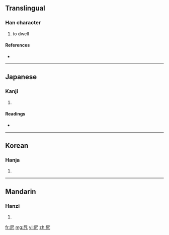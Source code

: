 ==Translingual==

===Han character===
{{Han char|rn=16|rad=几|as=03|sn=5|four=|canj=尸竹弓 (SHN)}}

# to dwell

====References====
* {{Han ref|kx=0134.040|dkj=01744|dj=0299.140|hdz=10276.140|uh=51E5|ud=20965}}

----

==Japanese==

===Kanji===
{{ja-kanji|grade=|rs=几03}}

# {{defn|Japanese}}

====Readings====
* {{ja-readings|on=[[きょ]] (kyo), [[こ]] (ko)|kun=[[おる]] (oru)}}

----

==Korean==

===Hanja===
{{ko-hanja|hangeul=거|rv=geo|mr=kŏ}}

# {{defn|Korean}}

----

==Mandarin==

===Hanzi===
{{cmn-hanzi|pin=[[jū]] ([[ju1]])|wg=chü<sup>1</sup>}}

# {{defn|Mandarin}}

[[fr:凥]]
[[mg:凥]]
[[vi:凥]]
[[zh:凥]]